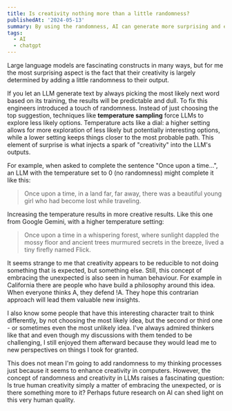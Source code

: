 ```yaml
---
title: Is creativity nothing more than a little randomness?
publishedAt: '2024-05-13'
summary: By using the randomness, AI can generate more surprising and engaging text, similar to how some human thinkers benefit from unconventional approaches. This post explores the concept of randomness in AI and its implications for creativity.
tags:
  - AI
  - chatgpt
---
```


Large language models are fascinating constructs in many ways, but for me the most surprising aspect is the fact that their creativity is largely determined by adding a little randomness to their output.

If you let an LLM generate text by always picking the most likely next word based on its training, the results will be predictable and dull. To fix this engineers introduced a touch of randomness. Instead of just choosing the top suggestion, techniques like **temperature sampling** force LLMs to explore less likely options. Temperature acts like a dial: a higher setting allows for more exploration of less likely but potentially interesting options, while a lower setting keeps things closer to the most probable path. This element of surprise is what injects a spark of "creativity" into the LLM's outputs.

For example, when asked to complete the sentence "Once upon a time...", an LLM with the temperature set to 0 (no randomness) might complete it like this:

> Once upon a time, in a land far, far away, there was a beautiful young girl who had become lost while traveling.

Increasing the temperature results in more creative results. Like this one from Google Gemini, with a higher temperature setting:

> Once upon a time in a whispering forest, where sunlight dappled the mossy floor and ancient trees murmured secrets in the breeze, lived a tiny firefly named Flick.

It seems strange to me that creativity appears to be reducible to not doing something that is expected, but something else. Still, this concept of embracing the unexpected is also seen in human behaviour. For example in California there are people who have build a philosophy around this idea. When everyone thinks A, they defend !A. They hope this contrarian approach will lead them valuable new insights.

I also know some people that have this interesting character trait to think differently, by not choosing the most likely idea, but the second or third one - or sometimes even the most unlikely idea. I've always admired thinkers like that and even though my discussions with them tended to be challenging, I still enjoyed them afterward because they would lead me to new perspectives on things I took for granted.

This does not mean I'm going to add randomness to my thinking processes just because it seems to enhance creativity in computers. However, the concept of randomness and creativity in LLMs raises a fascinating question: Is true human creativity simply a matter of embracing the unexpected, or is there something more to it? Perhaps future research on AI can shed light on this very human quality.
